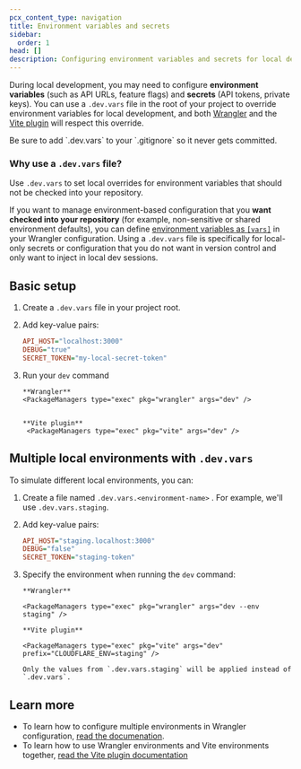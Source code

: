 ```yaml
---
pcx_content_type: navigation
title: Environment variables and secrets
sidebar:
  order: 1
head: []
description: Configuring environment variables and secrets for local development
---
```



During local development, you may need to configure **environment variables** (such as API URLs, feature flags) and **secrets** (API tokens, private keys). You can use a `.dev.vars` file in the root of your project to override environment variables for local development, and both [Wrangler](/workers/configuration/environment-variables/#compare-secrets-and-environment-variables) and the [Vite plugin](/workers/vite-plugin/reference/secrets/) will respect this override.

<Aside type="caution">
	Be sure to add `.dev.vars` to your `.gitignore` so it never gets committed.
</Aside>

### Why use a `.dev.vars` file?

Use `.dev.vars` to set local overrides for environment variables that should not be checked into your repository.

If you want to manage environment-based configuration that you **want checked into your repository** (for example, non-sensitive or shared environment defaults), you can define [environment variables as `[vars]`](/workers/wrangler/environments/#_top) in your Wrangler configuration. Using a `.dev.vars` file is specifically for local-only secrets or configuration that you do not want in version control and only want to inject in local dev sessions.

## Basic setup

<Steps>

1.  Create a `.dev.vars` file in your project root.

2.  Add key-value pairs:

    ```ini title=".dev.vars"
    API_HOST="localhost:3000"
    DEBUG="true"
    SECRET_TOKEN="my-local-secret-token"
    ```

3.  Run your `dev` command

        **Wrangler**
        <PackageManagers type="exec" pkg="wrangler" args="dev" />


        **Vite plugin**
         <PackageManagers type="exec" pkg="vite" args="dev" />

</Steps>

## Multiple local environments with `.dev.vars`

To simulate different local environments, you can:

<Steps>

1.  Create a file named `.dev.vars.<environment-name>` . For example, we'll use `.dev.vars.staging`.

2.  Add key-value pairs:
    ```ini title=".dev.vars.staging"
    API_HOST="staging.localhost:3000"
    DEBUG="false"
    SECRET_TOKEN="staging-token"
    ```
3.  Specify the environment when running the `dev` command:

        **Wrangler**

        <PackageManagers type="exec" pkg="wrangler" args="dev --env staging" />

        **Vite plugin**

        <PackageManagers type="exec" pkg="vite" args="dev" prefix="CLOUDFLARE_ENV=staging" />

        Only the values from `.dev.vars.staging` will be applied instead of `.dev.vars`.

</Steps>

## Learn more

- To learn how to configure multiple environments in Wrangler configuration, [read the documenation](/workers/wrangler/environments/#_top).
- To learn how to use Wrangler environments and Vite environments together, [read the Vite plugin documentation](/workers/vite-plugin/reference/cloudflare-environments/)
